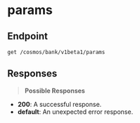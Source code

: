 # params

## Endpoint
```http
get /cosmos/bank/v1beta1/params
```

## Responses
> **Possible Responses**

- **200**: A successful response.
- **default**: An unexpected error response.

